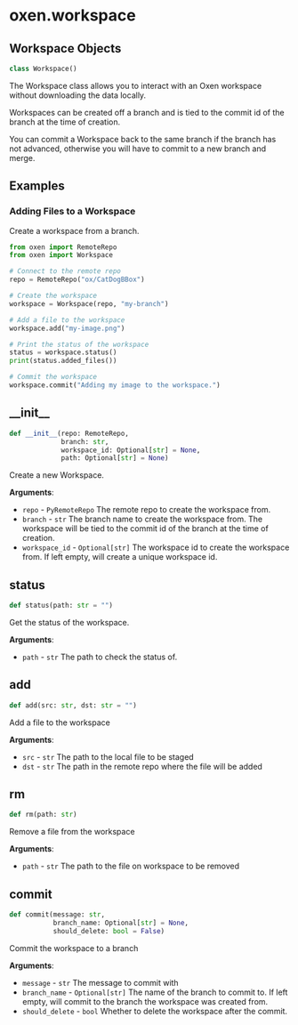 <a id="oxen.workspace"></a>

# oxen.workspace

<a id="oxen.workspace.Workspace"></a>

## Workspace Objects

```python
class Workspace()
```

The Workspace class allows you to interact with an Oxen workspace
without downloading the data locally.

Workspaces can be created off a branch and is tied to the commit id of the branch
at the time of creation.

You can commit a Workspace back to the same branch if the branch has not
advanced, otherwise you will have to commit to a new branch and merge.

## Examples

### Adding Files to a Workspace

Create a workspace from a branch.

```python
from oxen import RemoteRepo
from oxen import Workspace

# Connect to the remote repo
repo = RemoteRepo("ox/CatDogBBox")

# Create the workspace
workspace = Workspace(repo, "my-branch")

# Add a file to the workspace
workspace.add("my-image.png")

# Print the status of the workspace
status = workspace.status()
print(status.added_files())

# Commit the workspace
workspace.commit("Adding my image to the workspace.")
```

<a id="oxen.workspace.Workspace.__init__"></a>

## \_\_init\_\_

```python
def __init__(repo: RemoteRepo,
             branch: str,
             workspace_id: Optional[str] = None,
             path: Optional[str] = None)
```

Create a new Workspace.

**Arguments**:

- `repo` - `PyRemoteRepo`
  The remote repo to create the workspace from.
- `branch` - `str`
  The branch name to create the workspace from. The workspace
  will be tied to the commit id of the branch at the time of creation.
- `workspace_id` - `Optional[str]`
  The workspace id to create the workspace from.
  If left empty, will create a unique workspace id.

<a id="oxen.workspace.Workspace.status"></a>

## status

```python
def status(path: str = "")
```

Get the status of the workspace.

**Arguments**:

- `path` - `str`
  The path to check the status of.

<a id="oxen.workspace.Workspace.add"></a>

## add

```python
def add(src: str, dst: str = "")
```

Add a file to the workspace

**Arguments**:

- `src` - `str`
  The path to the local file to be staged
- `dst` - `str`
  The path in the remote repo where the file will be added

<a id="oxen.workspace.Workspace.rm"></a>

## rm

```python
def rm(path: str)
```

Remove a file from the workspace

**Arguments**:

- `path` - `str`
  The path to the file on workspace to be removed

<a id="oxen.workspace.Workspace.commit"></a>

## commit

```python
def commit(message: str,
           branch_name: Optional[str] = None,
           should_delete: bool = False)
```

Commit the workspace to a branch

**Arguments**:

- `message` - `str`
  The message to commit with
- `branch_name` - `Optional[str]`
  The name of the branch to commit to. If left empty, will commit to the branch
  the workspace was created from.
- `should_delete` - `bool`
  Whether to delete the workspace after the commit.

